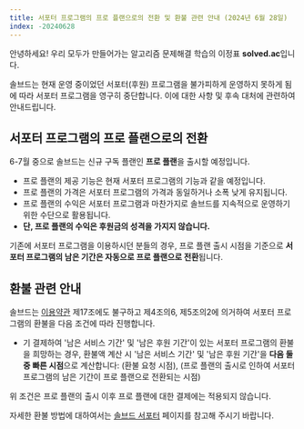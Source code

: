 ```yaml
---
title: 서포터 프로그램의 프로 플랜으로의 전환 및 환불 관련 안내 (2024년 6월 28일)
index: -20240628
---
```


안녕하세요! 우리 모두가 만들어가는 알고리즘 문제해결 학습의 이정표 **solved.ac**입니다.

솔브드는 현재 운영 중이었던 서포터(후원) 프로그램을 불가피하게 운영하지 못하게 됨에 따라 서포터 프로그램을 영구히 중단합니다.
이에 대한 사항 및 후속 대처에 관련하여 안내드립니다.

## 서포터 프로그램의 프로 플랜으로의 전환

6-7월 중으로 솔브드는 신규 구독 플랜인 **프로 플랜**을 출시할 예정입니다.

- 프로 플랜의 제공 기능은 현재 서포터 프로그램의 기능과 같을 예정입니다.
- 프로 플랜의 가격은 서포터 프로그램의 가격과 동일하거나 소폭 낮게 유지됩니다.
- 프로 플랜의 수익은 서포터 프로그램과 마찬가지로 솔브드를 지속적으로 운영하기 위한 수단으로 활용됩니다.
- **단, 프로 플랜의 수익은 후원금의 성격을 가지지 않습니다.**

기존에 서포터 프로그램을 이용하시던 분들의 경우, 프로 플랜 출시 시점을 기준으로 **서포터 프로그램의 남은 기간은 자동으로 프로 플랜으로 전환**됩니다.

## 환불 관련 안내

솔브드는 [이용약관](https://solved.ac/tos) 제17조에도 불구하고 제4조의6, 제5조의2에 의거하여 서포터 프로그램의 환불을 다음 조건에 따라 진행합니다.

- 기 결제하여 '남은 서비스 기간' 및 '남은 후원 기간'이 있는 서포터 프로그램의 환불을 희망하는 경우,
  환불액 계산 시 '남은 서비스 기간' 및 '남은 후원 기간'을 **다음 둘 중 빠른 시점**으로 계산합니다:
  (환불 요청 시점), (프로 플랜의 출시로 인하여 서포터 프로그램의 남은 기간이 프로 플랜으로 전환되는 시점)

위 조건은 프로 플랜의 출시 이후 프로 플랜에 대한 결제에는 적용되지 않습니다.

자세한 환불 방법에 대하여서는 [솔브드 서포터](https://solved.ac/support) 페이지를 참고해 주시기 바랍니다.
